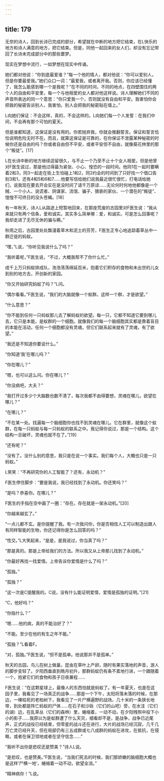 ```yaml
---
---
---
```

title: 179
---



无奈的诗人，回到长诗已完成的部分，希望就在中断的地方把它结束，在L快乐的地方和诗人满意的地方，把它结束。但是，同他一起回来的女人们，却没有忘记带回了长诗未完成部分中的那些噩梦。

现实在梦想中流行，一如梦想在现实中传诵。

她们都对他说：“你到底最爱谁？”每一个他的情人，都对他说：“你可以爱别人，但是你要最爱我。”她们众口一词：“最爱我，或者离开我。否则，你应该已经懂了，我怎么能感到哪一个是我呢？”在不同的时间，不同的地点，在四壁围住的两个人的自由和平安里，每一个与他相爱的女人都对他这样说。诗人理解她们不同的声音所表达的同一个意思：“你只爱我一个，否则就没有自由和平安。我害怕你会把我的秘密告诉别人，我害怕，别人会把我的秘密贴在墙上。”

L向她们保证：不会这样，真的，不会这样的。L向她们每一个人发誓：在我们中间，不会再有那个可怕的夏天。

但是谁都知道，这保证是没有用的。你若抛弃我，你就会推翻誓言。保证和誓言恰恰说明危险无时不在。而且，就算这保证是可靠的，在你保证不泄露某种秘密的时候你还是自由的吗？你或者自由但不平安，或者平安但不自由，就像葵花林里的那个“叛徒”。[17]

L在长诗中断的地方继续逗留很久，与不止一个乃至不止十个女人相爱。但是他曾对F医生说过，那是他过得最为紧张、小心、惶恐的一段时间。他同1在一起时要瞒着2和3，同3一起走在街上生怕碰上1和2，同2约会的时间到了只好找一个借口告别3和1，还有4和5和6和7……他要写信给她们说我最近很忙很忙，打电话给她们，说我现在要去开会实在是没时间了请千万原谅……无论何时何地他都像是一个贼、一个小人、说谎者、阴谋家、流氓、骗子、猥亵的家伙、一个潜在的“叛徒”、惶惶不可终日的没头苍蝇。[18]

有一年秋天，诗人L从路途上短暂地回来，在那座荒废的古园里对F医生说：“我从来就只有两个信条，爱和诚实。其实多么简单哪：爱，和诚实。可是怎么回事呢？我却走进了无尽无休的骗与瞒。”

秋雨之后，古园里处处飘漫着草木和泥土的芬芳，F医生正专心地追踪着草丛中一群迁徙的蚂蚁。

“嘿，”L说，“你听见我说什么了吗？”

“我听着呢，”F医生说，“不过，大概我帮不了你什么忙。”

成千上万只蚂蚁排成队，浩浩荡荡绵延百米，抱着它们积存的食物和未出世的儿女到别的地方去，开创新的家园。

“你又开始研究蚂蚁了吗？”L问。

“偶尔看看。”F医生说，“我们的大脑就像一个蚁群。这样一个群，才是欲望。”

“什么意思？”

“你不能到任何一只蚂蚁那儿去了解蚂蚁的欲望。每一只，它都不知道它要到哪儿去，它只是本能，是蚁群的一个细胞。就像我们的每一个脑细胞其实都是靠着盲目的本能在活动，任何一个细胞都没有灵魂，但它们联系起来就有了灵魂，有了欲望。”

“我还是不知道你要说什么。”

“你知道‘我’在哪儿吗？”

“你在哪儿？”

“嗯，也可以这么问。你在哪儿？”

“你没病吧，大夫？”

“我打开过多少个大脑数也数不清了，每次我都不由得要想，灵魂在哪儿，欲望在哪儿？”

“在哪儿？”

“不在某一处。找遍每一个脑细胞你也找不到灵魂在哪儿。它在群里，就像这个蚁群，在每一只蚂蚁与每一只蚂蚁的联系之中。我记得你说过，那是一个结构。这个结构一旦破坏，灵魂也就不在了。”[19]

“还有呢？”

“没有了。没什么别的意思，我只是在说一个事实。我们每个人，大概也只是一只蚂蚁。”

L笑笑：“不再研究你的人工智能了？还有，永动机？”

F医生停住脚步：“要是我说，我已经找到了永动机。你还笑吗？”

“是吗？恭喜你。在哪儿？”

F医生的手指在空中画了一圈：“存在。存在就是一架永动机。”[20]

“你越来越玄了。”

“一点儿都不玄。是你提醒了我。有一次我问你，你是否相信人工可以制造出跟人有同样智能的生物，你还记得你是怎么回答的吗？”

“性交。”L大笑起来，“是是，是我说过，你当真了吗？”

“那是真的。那是上帝给我们的方法。所以我又从上帝那儿找到了永动机。”

“你最好再找一找爱情。上帝告诉你爱情是什么了吗？”

“孤独。”

“孤独？”

“这一次是C提醒我的。C说，没有什么能证明爱情，爱情是孤独的证明。”[21]

“C，他好吗？”

“你指什么？”

“嗯……他的病，真的不能治好了？”

“不能。至少在他的有生之年不能。”

“孤独？”L看着F。

“对，孤独。”F医生说，“但不是孤单。他说那并不是孤单。”

秋天的古园，鸟儿在树上做巢，昆虫在草叶上产卵，随时有果实落地的声音，游人的脚步变轻了。夕阳西垂直到皓月初升，那群蚂蚁仍有条不紊地行进，一个跟随着一个，抱紧它们的食物和孩子日夜兼程……

F医生说：“在这颗星球上，最像人的东西怕就是蚂蚁了。有一年夏天，也是在这园子里，我看见了一场真正的战争……那是一个下午，太阳将落未落的时候，在那边，一棵枯死的老柏树下，我看见了一片尸横遍野的战场，几十米的一条狭长地带，到处都是阵亡蚂蚁的尸体……在石子和沙砾（它们的山吧）旁，在水洼（它们的湖）边，在乱草丛（它们的森林）里，蜷缩着，一动不动，在夕阳残照中投下小小的影子……我原以为是蚁群遭了什么天灾，细看却不是，是战争，战争已近尾声，正式的战役已经结束，但零星的战斗还在进行，大片的战场已经沉寂，几千几万亡灵已经升天，但在局部仍有三五成群或七八成群的蚂蚁在进攻，在抵抗，在侵略，或者在保卫领地或者在坚守信念……”

“我听不出你是悲叹还是赞美？”诗人L说。

“是悲叹，也是赞美。”F医生说，“当我们死去的时候，我们那娇嫩的脑细胞大概也是这样‘尸横一地’，蜷缩着一动不动，欲望全消。”

“精神病你！”L说。